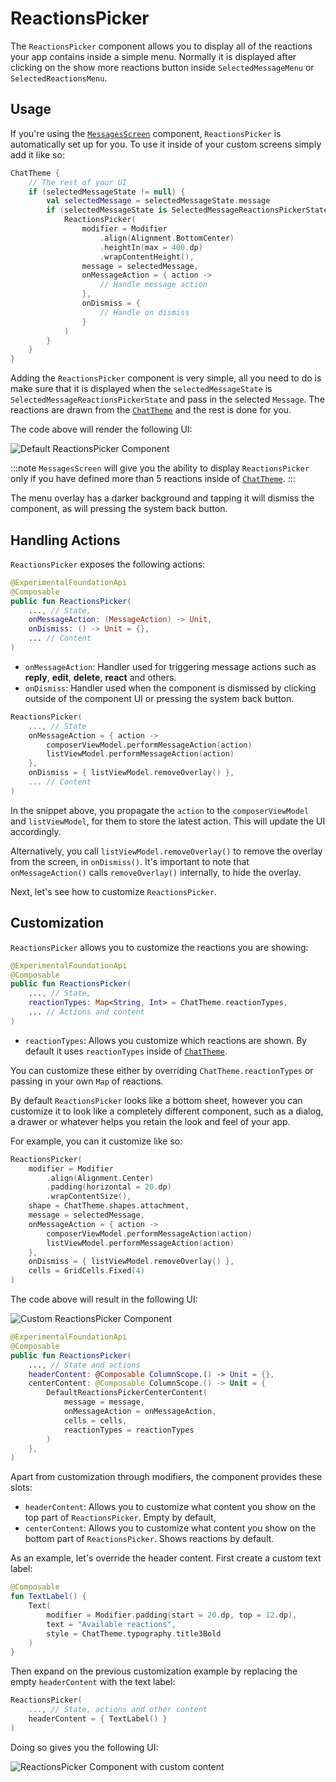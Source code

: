 # ReactionsPicker

The `ReactionsPicker` component allows you to display all of the reactions your app contains inside a simple menu. Normally it is displayed after clicking on the show more reactions button inside `SelectedMessageMenu` or `SelectedReactionsMenu`.

## Usage

If you're using the [`MessagesScreen`](./01-messages-screen.mdx) component, `ReactionsPicker` is automatically set up for you. To use it inside of your custom screens simply add it like so:

```kotlin
ChatTheme {
    // The rest of your UI
    if (selectedMessageState != null) {
        val selectedMessage = selectedMessageState.message
        if (selectedMessageState is SelectedMessageReactionsPickerState) {
            ReactionsPicker(
                modifier = Modifier
                    .align(Alignment.BottomCenter)
                    .heightIn(max = 400.dp)
                    .wrapContentHeight(),
                message = selectedMessage,
                onMessageAction = { action ->
                    // Handle message action
                },
                onDismiss = {
                    // Handle on dismiss
                }
            )
        }
    }
}
```

Adding the `ReactionsPicker` component is very simple, all you need to do is make sure that it is displayed when the `selectedMessageState` is `SelectedMessageReactionsPickerState` and pass in the selected `Message`. The reactions are drawn from the [`ChatTheme`](../03-general-customization/01-chat-theme.mdx) and the rest is done for you.

The code above will render the following UI:

![Default ReactionsPicker Component](../../assets/compose_default_reactions_picker_component.png)

:::note
`MessagesScreen` will give you the ability to display `ReactionsPicker` only if you have defined more than 5 reactions inside of [`ChatTheme`](../03-general-customization/01-chat-theme.mdx).
:::

The menu overlay has a darker background and tapping it will dismiss the component, as will pressing the system back button.

## Handling Actions

`ReactionsPicker` exposes the following actions:

```kotlin
@ExperimentalFoundationApi
@Composable
public fun ReactionsPicker(
    ..., // State,
    onMessageAction: (MessageAction) -> Unit,
    onDismiss: () -> Unit = {},
    ... // Content
)
```

* `onMessageAction`: Handler used for triggering message actions such as **reply**, **edit**, **delete**, **react** and others.
* `onDismiss`: Handler used when the component is dismissed by clicking outside of the component UI or pressing the system back button.

```kotlin
ReactionsPicker(
    ..., // State
    onMessageAction = { action ->
        composerViewModel.performMessageAction(action)
        listViewModel.performMessageAction(action)
    },
    onDismiss = { listViewModel.removeOverlay() },
    ... // Content
)
```

In the snippet above, you propagate the `action` to the `composerViewModel` and `listViewModel`, for them to store the latest action. This will update the UI accordingly.

Alternatively, you call `listViewModel.removeOverlay()` to remove the overlay from the screen, in `onDismiss()`. It's important to note that `onMessageAction()` calls `removeOverlay()` internally, to hide the overlay.

Next, let's see how to customize `ReactionsPicker`.

## Customization

`ReactionsPicker` allows you to customize the reactions you are showing:

```kotlin
@ExperimentalFoundationApi
@Composable
public fun ReactionsPicker(
    ..., // State,
    reactionTypes: Map<String, Int> = ChatTheme.reactionTypes,
    ... // Actions and content
)
```

* `reactionTypes`: Allows you customize which reactions are shown. By default it uses `reactionTypes` inside of [`ChatTheme`](../03-general-customization/01-chat-theme.mdx).

You can customize these either by overriding `ChatTheme.reactionTypes` or passing in your own `Map` of reactions.

By default `ReactionsPicker` looks like a bottom sheet, however you can customize it to look like a completely different component, such as a dialog, a drawer or whatever helps you retain the look and feel of your app.

For example, you can it customize like so:

```kotlin
ReactionsPicker(
    modifier = Modifier
        .align(Alignment.Center)
        .padding(horizontal = 20.dp)
        .wrapContentSize(),
    shape = ChatTheme.shapes.attachment,
    message = selectedMessage,
    onMessageAction = { action ->
        composerViewModel.performMessageAction(action)
        listViewModel.performMessageAction(action)
    },
    onDismiss = { listViewModel.removeOverlay() },
    cells = GridCells.Fixed(4)
)
```

The code above will result in the following UI:

![Custom ReactionsPicker Component](../../assets/compose_custom_reactions_picker_component.png)

```kotlin
@ExperimentalFoundationApi
@Composable
public fun ReactionsPicker(
    ..., // State and actions
    headerContent: @Composable ColumnScope.() -> Unit = {},
    centerContent: @Composable ColumnScope.() -> Unit = {
        DefaultReactionsPickerCenterContent(
            message = message,
            onMessageAction = onMessageAction,
            cells = cells,
            reactionTypes = reactionTypes
        )
    },
)
```

Apart from customization through modifiers, the component provides these slots:

* `headerContent`: Allows you to customize what content you show on the top part of `ReactionsPicker`. Empty by default,
* `centerContent`: Allows you to customize what content you show on the bottom part of `ReactionsPicker`. Shows reactions by default.

As an example, let's override the header content. First create a custom text label:

```kotlin
@Composable
fun TextLabel() {
    Text(
        modifier = Modifier.padding(start = 20.dp, top = 12.dp),
        text = "Available reactions",
        style = ChatTheme.typography.title3Bold
    )
}
```

Then expand on the previous customization example by replacing the empty `headerContent` with the text label:

```kotlin
ReactionsPicker(
    ..., // State, actions and other content
    headerContent = { TextLabel() }
)
```

Doing so gives you the following UI:

![ReactionsPicker Component with custom content](../../assets/compose_custom_reactions_picker_component_with_custom_content.png)



